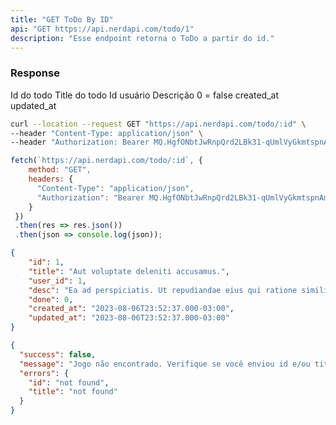 ```yaml
---
title: "GET ToDo By ID"
api: "GET https://api.nerdapi.com/todo/1"
description: "Esse endpoint retorna o ToDo a partir do id."
---
```


### Response

<ResponseField name="id" type="number">
  Id do todo
</ResponseField>

<ResponseField name="title" type="boolean">
  Title do todo
</ResponseField>

<ResponseField name="user_id" type="number">
  Id usuário
</ResponseField>

<ResponseField name="desc" type="number">
  Descrição
</ResponseField>

<ResponseField name="done" type="number">
  0 = false
</ResponseField>

<ResponseField name="created_at" type="string">
  created_at
</ResponseField>

<ResponseField name="updated_at" type="string">
  updated_at
</ResponseField>

<RequestExample>

```bash Requisição usando cURL
curl --location --request GET "https://api.nerdapi.com/todo/:id" \
--header "Content-Type: application/json" \
--header "Authorization: Bearer MQ.HgfONbtJwRnpQrd2LBk31-qUmlVyGkmtspnAmRmONkylQ2tGSVFebIWDHrK2" 
```

```javascript Requisição usando JS
fetch(`https://api.nerdapi.com/todo/:id`, {
    method: "GET",
    headers: { 
      "Content-Type": "application/json",
      "Authorization": "Bearer MQ.HgfONbtJwRnpQrd2LBk31-qUmlVyGkmtspnAmRmONkylQ2tGSVFebIWDHrK2"
    }
 })
 .then(res => res.json())
 .then(json => console.log(json));
```

</RequestExample>

<ResponseExample>

```json Response Sucessfull
{
	"id": 1,
	"title": "Aut voluptate deleniti accusamus.",
	"user_id": 1,
	"desc": "Ea ad perspiciatis. Ut repudiandae eius qui ratione similique quas at quod. Sit sint laudantium inventore maxime.\nAd omnis esse aut. Assumenda ullam modi vitae repudiandae suscipit tenetur eum corrupti. Dolor rem doloremque doloribus minus saepe necessitatibus enim sequi non.\nDoloremque exercitationem nisi. Aliquid similique iste officia laboriosam. Sint sequi nesciunt itaque nulla aliquid quisquam corporis esse omnis.\nNesciunt corporis optio autem commodi atque. Dicta dignissimos adipisci quos labore culpa neque magnam ea. Dolorem voluptas ducimus deleniti ipsum impedit veritatis.",
	"done": 0,
	"created_at": "2023-08-06T23:52:37.000-03:00",
	"updated_at": "2023-08-06T23:52:37.000-03:00"
}
```

```json Response Fail
{
  "success": false,
  "message": "Jogo não encontrado. Verifique se você enviou id e/ou title corretamente no corpo da requisição.",
  "errors": {
    "id": "not found",
    "title": "not found"
  }
}
```

</ResponseExample>
